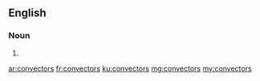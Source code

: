 ==English==

===Noun===
{{head|en|plural}}

# {{plural of|convector|lang=en}}

[[ar:convectors]]
[[fr:convectors]]
[[ku:convectors]]
[[mg:convectors]]
[[my:convectors]]